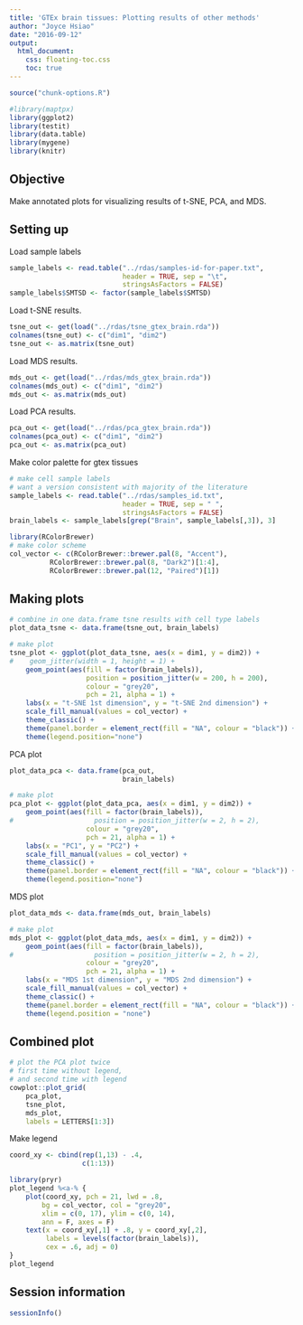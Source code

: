 ```yaml
---
title: 'GTEx brain tissues: Plotting results of other methods'
author: "Joyce Hsiao"
date: "2016-09-12"
output: 
  html_document:
    css: floating-toc.css
    toc: true
---
```


```r
source("chunk-options.R")
```


```r
#library(maptpx)
library(ggplot2)
library(testit)
library(data.table)
library(mygene)
library(knitr)
```



## Objective

Make annotated plots for visualizing results of t-SNE, PCA, and MDS.


## Setting up

Load sample labels

```r
sample_labels <- read.table("../rdas/samples-id-for-paper.txt",
                            header = TRUE, sep = "\t",
                            stringsAsFactors = FALSE)
sample_labels$SMTSD <- factor(sample_labels$SMTSD)
```


Load t-SNE results.

```r
tsne_out <- get(load("../rdas/tsne_gtex_brain.rda"))
colnames(tsne_out) <- c("dim1", "dim2")
tsne_out <- as.matrix(tsne_out)
```


Load MDS results.

```r
mds_out <- get(load("../rdas/mds_gtex_brain.rda"))
colnames(mds_out) <- c("dim1", "dim2")
mds_out <- as.matrix(mds_out)
```


Load PCA results.

```r
pca_out <- get(load("../rdas/pca_gtex_brain.rda"))
colnames(pca_out) <- c("dim1", "dim2")
pca_out <- as.matrix(pca_out)
```

Make color palette for gtex tissues

```r
# make cell sample labels
# want a version consistent with majority of the literature
sample_labels <- read.table("../rdas/samples_id.txt",
                            header = TRUE, sep = " ",
                            stringsAsFactors = FALSE)
brain_labels <- sample_labels[grep("Brain", sample_labels[,3]), 3]

library(RColorBrewer)
# make color scheme
col_vector <- c(RColorBrewer::brewer.pal(8, "Accent"),
          RColorBrewer::brewer.pal(8, "Dark2")[1:4],
          RColorBrewer::brewer.pal(12, "Paired")[1])
```


## Making plots


```r
# combine in one data.frame tsne results with cell type labels 
plot_data_tsne <- data.frame(tsne_out, brain_labels)

# make plot
tsne_plot <- ggplot(plot_data_tsne, aes(x = dim1, y = dim2)) + 
#    geom_jitter(width = 1, height = 1) +
    geom_point(aes(fill = factor(brain_labels)),
                   position = position_jitter(w = 200, h = 200),
                   colour = "grey20", 
                   pch = 21, alpha = 1) +
    labs(x = "t-SNE 1st dimension", y = "t-SNE 2nd dimension") +
    scale_fill_manual(values = col_vector) +
    theme_classic() +
    theme(panel.border = element_rect(fill = "NA", colour = "black")) +
    theme(legend.position="none") 
```



PCA plot

```r
plot_data_pca <- data.frame(pca_out,
                            brain_labels)

# make plot
pca_plot <- ggplot(plot_data_pca, aes(x = dim1, y = dim2)) + 
    geom_point(aes(fill = factor(brain_labels)),
#                    position = position_jitter(w = 2, h = 2),
                   colour = "grey20", 
                   pch = 21, alpha = 1) +
    labs(x = "PC1", y = "PC2") +
    scale_fill_manual(values = col_vector) +
    theme_classic() +
    theme(panel.border = element_rect(fill = "NA", colour = "black")) +
    theme(legend.position="none") 
```


MDS plot

```r
plot_data_mds <- data.frame(mds_out, brain_labels)

# make plot
mds_plot <- ggplot(plot_data_mds, aes(x = dim1, y = dim2)) + 
    geom_point(aes(fill = factor(brain_labels)),
#                    position = position_jitter(w = 2, h = 2),
                   colour = "grey20", 
                   pch = 21, alpha = 1) +
    labs(x = "MDS 1st dimension", y = "MDS 2nd dimension") +
    scale_fill_manual(values = col_vector) +
    theme_classic() +
    theme(panel.border = element_rect(fill = "NA", colour = "black")) +
    theme(legend.position = "none")
```


## Combined plot

```r
# plot the PCA plot twice
# first time without legend,
# and second time with legend
cowplot::plot_grid(
    pca_plot, 
    tsne_plot,
    mds_plot,
    labels = LETTERS[1:3])
```


Make legend

```r
coord_xy <- cbind(rep(1,13) - .4,
                  c(1:13))

library(pryr)
plot_legend %<a-% {
    plot(coord_xy, pch = 21, lwd = .8, 
        bg = col_vector, col = "grey20",
        xlim = c(0, 17), ylim = c(0, 14),
        ann = F, axes = F)
    text(x = coord_xy[,1] + .8, y = coord_xy[,2],
         labels = levels(factor(brain_labels)),
         cex = .6, adj = 0)
}
plot_legend
```


## Session information

```r
sessionInfo()
```

